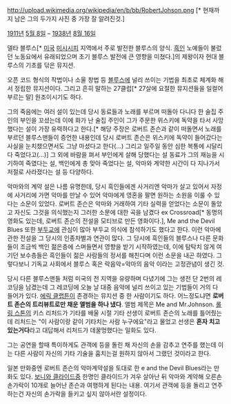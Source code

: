http://upload.wikimedia.org/wikipedia/en/b/bb/RobertJohson.png [* 현재까지 남은 그의 두가지 사진 중 가장 잘 알려진것.]

[[1911년]] [[5월 8일]] – [[1938년]] [[8월 16일]]

델타 블루스[* [[미국]] [[미시시피]] 지역에서 주로 발전한 블루스의 양식. [[흑인]] 노예들이 불렀던 노동요에서 유래되었으며 초기 블루스 발전에 큰 영향을 미쳤다.]의 제왕이자 현대 블루스의 기초를 닦은 뮤지션.

오픈 코드 형식의 작법이나 소울 창법 등 [[블루스]]에 널리 쓰이는 기법을 최초로 체계화 해서 정립한 뮤지션이다. 그리고 흔히 말하는 27클럽[* 27살에 요절한 뮤지션들을 일컬어 부르는 말] 원조이시기도 하다.

그의 죽음에는 여러 설이 있는데 당시 동료들과 노래를 부르며 떠돌아 다니다 한 술집 주인의 부인을 꼬셨는데 이에 화가 난 술집 주인이 그가 주문한 위스키에 독약을 타서 사망했다는 설이 가장 유력하다고 한다.[* 해당 주장은 로버트 존슨과 같이 떠돌면서 노래를 부르던 블루스맨들이 증언한 내용인데 당시 로버트 존슨은 위스키에 독약이 들어갔다는 사실을 눈치챘으면서도 그냥 마셨다고 한다(...) 그리고 일주일 동안 심한 복통에 시달리다 죽었다고(...)] 그 외에 바람을 펴서 부인에게 살해 당했다는 설 동료가 그의 재능을 시기하여 죽였다는 설, 백인에게 총 맞아 죽었다는 설, 악마와 계약한 시간이 다 지나가서 저절로 사라졌다는 설 등 다양하다. 

악마와의 계약 설은 나름 유명한데, 당시 흑인들에겐 사거리엔 악마가 살고 있어서 자정에 사거리에 가면 악마를 만날 수 있어 악마에게 영혼을 팔면 원하는 소원을 이룰 수 있다는 소문이 있었다. 로버트 존슨은 악마와 거래하여 기타 실력을 얻었다는 소문이 돌았고 자신도 그것을 의식했는지 그러한 소문에 대한 곡을 남겼다 ex Crossroad[* 동명의 영화도 있는데, 로버트 존슨의 전설을 모티브로 만든 영화이다.], Me and the Devil Blues 또한 [[부두교]]에 관심이 많아 부두교 의식에 참석하기도 했다고 한다.  이런 악마에 관한 전설을 그 당시의 인종차별과 연관이 많다. 그 당시에 흑인들의 블루스나 다른 문화들이 조금씩 백인 젊은층에 스며들면서 영향을 받기 시작하였는데, 이에 탐탁치 않게 여기던 보수층들은 흑인들이 젊은 사람들의 정서를 해친다며 이런 소문을 내곤 하였다. 그렇다보니 기독교 사회에서 블루스 혹은 락음악=악마의 음악 이라는 고정관념이 생긴 것.

당시 다른 블루스맨들 처럼 미국의 전 지역을 유량하며 다녔기에 그는 생전 단 2번의 레코딩을 남겼는데 그 레코딩에 오늘 날 대중 음악에 널리 쓰이고 있는 기법들이 거의 다 들어가 있다. [[에릭 클랩튼]]이 존경하는 뮤지션 중 한 사람이기도 하다.  어느정도냐면 '''로버트 존슨의 트리뷰트로만 채운 앨범을 하나 냈다'''.  앨범 제목은 Me and Mr.Johnson.  [[롤링 스톤]]의 키스 리처드가 기타를 배울 시절 기타 선생이 로버트 존슨의 노래를 틀어줬는데 리처드는 "이 사람이랑 같이 기타치는 사람 누구에요"라고 물었고 선생은 '''혼자 치고 있는거다'''라고 대답해서 리처드가 데꿀멍했다는 일화도 있다.

그는 공연을 할때 특이하게도 관객에 등을 돌린 채 자신의 손을 감추고 연주를 했는데 이는 다른 사람이 자신의 기타 기술을 훔치는걸 원하지 않아서 그랬던 것이라고 한다.

일본 만화중엔 로버트 존슨의 악마계약설을 토대로 한 e and the Devil Blues라는 만화도 있다.  [[보니와 클라이드]]중 한명인 클라이드가 겨우 살아난 뒤 악마와 계약해 오른손 손가락이 10개로 늘어난 존슨과 여행하게 된다는 내용.  여기서 관객에 등을 돌리고 연주하는건 자신의 손가락을 들키고 싶지 않아서란 설정이다.  
